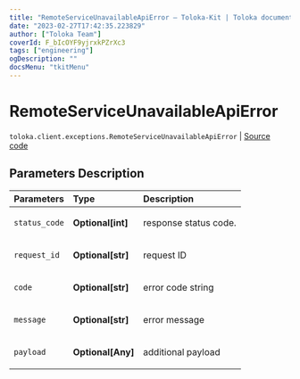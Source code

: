 ```yaml
---
title: "RemoteServiceUnavailableApiError — Toloka-Kit | Toloka documentation"
date: "2023-02-27T17:42:35.223829"
author: ["Toloka Team"]
coverId: F_bIcOYF9yjrxkPZrXc3
tags: ["engineering"]
ogDescription: ""
docsMenu: "tkitMenu"
---
```


# RemoteServiceUnavailableApiError
`toloka.client.exceptions.RemoteServiceUnavailableApiError` | [Source code](https://github.com/Toloka/toloka-kit/blob/v1.1.4/src/client/exceptions.py#L118)

## Parameters Description

| Parameters | Type | Description |
| :----------| :----| :-----------|
`status_code`|**Optional\[int\]**|<p>response status code.</p>
`request_id`|**Optional\[str\]**|<p>request ID</p>
`code`|**Optional\[str\]**|<p>error code string</p>
`message`|**Optional\[str\]**|<p>error message</p>
`payload`|**Optional\[Any\]**|<p>additional payload</p>